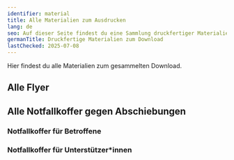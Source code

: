 ```yaml
---
identifier: material
title: Alle Materialien zum Ausdrucken
lang: de
seo: Auf dieser Seite findest du eine Sammlung druckfertiger Materialien. Du kannst alle Flyer gebündelt herunterladen, ausdrucken und weiterverteilen
germanTitle: Druckfertige Materialien zum Download
lastChecked: 2025-07-08
---
```


Hier findest du alle Materialien zum gesammelten Download.

## Alle Flyer

<PdfLink collection="flyers" identifier="all" lang="all"></PdfLink>
<PdfLink collection="flyers" identifier="all" lang="ar"></PdfLink>
<PdfLink collection="flyers" identifier="all" lang="de"></PdfLink>
<PdfLink collection="flyers" identifier="all" lang="en"></PdfLink>
<PdfLink collection="flyers" identifier="all" lang="es"></PdfLink>
<PdfLink collection="flyers" identifier="all" lang="fr"></PdfLink>

## Alle Notfallkoffer gegen Abschiebungen
### Notfallkoffer für Betroffene

<PdfLink collection="kits" identifier="affected" lang="ar"></PdfLink>
<PdfLink collection="kits" identifier="affected" lang="de"></PdfLink>
<PdfLink collection="kits" identifier="affected" lang="en"></PdfLink>
<PdfLink collection="kits" identifier="affected" lang="es"></PdfLink>
<PdfLink collection="kits" identifier="affected" lang="fr"></PdfLink>

### Notfallkoffer für Unterstützer*innen

<PdfLink collection="kits" identifier="support" lang="ar"></PdfLink>
<PdfLink collection="kits" identifier="support" lang="de"></PdfLink>
<PdfLink collection="kits" identifier="support" lang="en"></PdfLink>
<PdfLink collection="kits" identifier="support" lang="es"></PdfLink>
<PdfLink collection="kits" identifier="support" lang="fr"></PdfLink>

